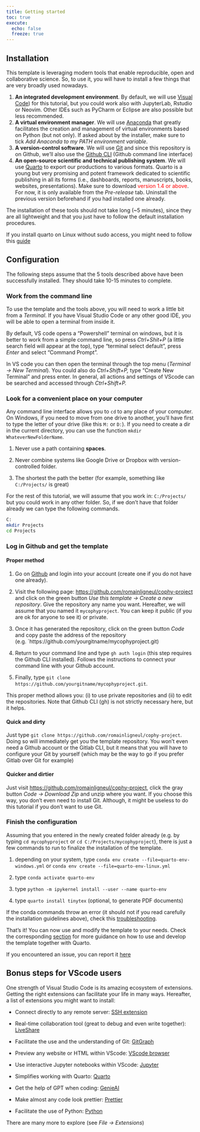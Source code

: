 ```yaml
---
title: Getting started
toc: true
execute: 
  echo: false
  freeze: true
---
```


## Installation

This template is leveraging modern tools that enable reproducible, open and collaborative science. So, to use it, you will have to install a few things that are very broadly used nowadays.

1.  **An integrated development environment**. By default, we will use [Visual Code](%5Bhttps://code.visualstudio.com/%5D(https://code.visualstudio.com/))) for this tutorial, but you could work also with JupyterLab, Rstudio or Neovim. Other IDEs such as PyCharm or Eclipse are also possible but less recommended.
2.  **A virtual environment manager**. We will use [Anaconda](https://www.anaconda.com/download) that greatly facilitates the creation and management of virtual environments based on Python (but not only). If asked about by the installer, make sure to tick *Add Anaconda to my PATH environment variable*.
3.  **A version-control software**. We will use [Git](https://git-scm.com/) and since this repository is on Github, we'll also use the [Github CLI](https://cli.github.com/) (Github command line interface)
4.  **An open-source scientific and technical publishing system**. We will use [Quarto](https://quarto.org/docs/download/) to export our productions to various formats. Quarto is a young but very promising and potent framework dedicated to scientific publishing in all its forms (i.e., dashboards, reports, manuscripts, books, websites, presentations). Make sure to download [version 1.4 or above]{style="color:red"}. For now, it is only available from the *Pre-release* tab. Uninstall the previous version beforehand if you had installed one already.

The installation of these tools should not take long (\~5 minutes), since they are all lightweight and that you just have to follow the default installation procedures.

::: {.alert .alert-dismissible .alert-warning} 
If you install quarto on Linux without sudo access, you might need to follow this [guide](help_quartonosudo.qmd)
:::


## Configuration

The following steps assume that the 5 tools described above have been successfully installed. They should take 10-15 minutes to complete.

### Work from the command line

To use the template and the tools above, you will need to work a little bit from a *Terminal*. If you have Visual Studio Code or any other good IDE, you will be able to open a terminal from inside it.

By default, VS code opens a "Powershell" terminal on windows, but it is better to work from a simple command line, so press *Ctrl+Shit+P* (a little search field will appear at the top), type "terminal select default", press *Enter* and select "Command Prompt".

In VS code you can then open the terminal through the top menu (*Terminal -\> New Terminal*). You could also do *Ctrl+Shift+P,* type "Create New Terminal" and press enter. In general, all actions and settings of VScode can be searched and accessed through *Ctrl+Shift+P.*

### Look for a convenient place on your computer

Any command line interface allows you to `cd` to any place of your computer. On Windows, if you need to move from one drive to another, you'll have first to type the letter of your drive (like this `M:` or `D:`). If you need to create a dir in the current directory, you can use the function `mkdir WhateverNewFolderName`.

::: {.alert .alert-dismissible .alert-warning} 
1. Never use a path containing **spaces**.

2. Never combine systems like Google Drive or Dropbox with version-controlled folder.

3. The shortest the path the better (for example, something like `C:/Projects/` is great)
:::

For the rest of this tutorial, we will assume that you work in: `C:/Projects/` but you could work in any other folder.
So, if we don't have that folder already we can type the following commands.

```bash
C:
mkdir Projects
cd Projects
```

### Log in Github and get the template 

#### Proper method

1. Go on [Github](https://github.com/) and login into your account (create one if you do not have one already).

2. Visit the following page: [https://github.com/romainligneul/cophy-project](https://github.com/romainligneul/cophy-project) and click on the green button *Use this template -> Create a new repository*. Give the repository any name you want. Hereafter, we will assume that you named it `mycophyproject`. You can keep it public (if you are ok for anyone to see it) or private.

3. Once it has generated the repository, click on the green button *Code* and copy paste the address of the repository (e.g. `https://github.com/yourgitname/mycophyproject.git) 

4. Return to your command line and type `gh auth login` (this step requires the Github CLI installed). Follows the instructions to connect your command line with your Github account.

5. Finally, type `git clone https://github.com/yourgitname/mycophyproject.git`.

This proper method allows you: (i) to use private repositories and (ii) to edit the repositories. Note that Github CLI (gh) is not strictly necessary here, but it helps.

#### Quick and dirty

Just type `git clone https://github.com/romainligneul/cophy-project`. Doing so will immediately get you the template repository. You won't even need a Github account or the Gitlab CLI, but it means that you will have to configure your Git by yourself (which may be the way to go if you prefer Gitlab over Git for example)

#### Quicker and dirtier

Just visit [https://github.com/romainligneul/cophy-project](https://github.com/romainligneul/cophy-project), click the gray button *Code -> Download Zip* and unzip where you want. If you choose this way, you don't even need to install Git. Although, it might be useless to do this tutorial if you don't want to use Git. 

### Finish the configuration

Assuming that you entered in the newly created folder already (e.g. by typing `cd mycophyproject` or `cd C:/Projects/mycophyproject`), there is just a few commands to run to finalize the installation of the template.

1.  depending on your system, type `conda env create --file=quarto-env-windows.yml` or `conda env create --file=quarto-env-linux.yml`

2.  type `conda activate quarto-env`

3.  type `python -m ipykernel install --user --name quarto-env`

4.  type `quarto install tinytex` (optional, to generate PDF documents)

If the conda commands throw an error (it should not if you read carefully the installation guidelines above), check this [troubleshooting](https://bobbyhadz.com/blog/conda-is-not-recognized-as-internal-or-external-command).

That's it! You can now use and modify the template to your needs. Check the corresponding [section](tutorial.qmd) for more guidance on how to use and develop the template together with Quarto.

If you encountered an issue, you can report it [here](https://github.com/romainligneul/cophy-project/issues)

## Bonus steps for VScode users

One strength of Visual Studio Code is its amazing ecosystem of extensions. Getting the right extensions can facilitate your life in many ways. Hereafter, a list of extensions you might want to install:

-  Connect directly to any remote server: [SSH extension](https://marketplace.visualstudio.com/items?itemName=ms-vscode-remote.vscode-remote-extensionpack)

- Real-time collaboration tool (great to debug and even write together): [LiveShare](https://marketplace.visualstudio.com/items?itemName=MS-vsliveshare.vsliveshare)

- Facilitate the use and the understanding of Git: [GitGraph](https://marketplace.visualstudio.com/items?itemName=mhutchie.git-graph)

- Preview any website or HTML within VScode: [VScode browser](https://marketplace.visualstudio.com/items?itemName=Phu1237.vs-browser)

- Use interactive Jupyter notebooks within VScode: [Jupyter](https://marketplace.visualstudio.com/items?itemName=ms-toolsai.jupyter)

-  Simplifies working with Quarto: [Quarto](https://marketplace.visualstudio.com/items?itemName=quarto.quarto)

- Get the help of GPT when coding: [GenieAI](https://marketplace.visualstudio.com/items?itemName=genieai.chatgpt-vscode)

- Make almost any code look prettier: [Prettier](https://marketplace.visualstudio.com/items?itemName=esbenp.prettier-vscode)

- Facilitate the use of Python: [Python](https://marketplace.visualstudio.com/items?itemName=ms-python.python)

There are many more to explore (see *File -> Extensions*)